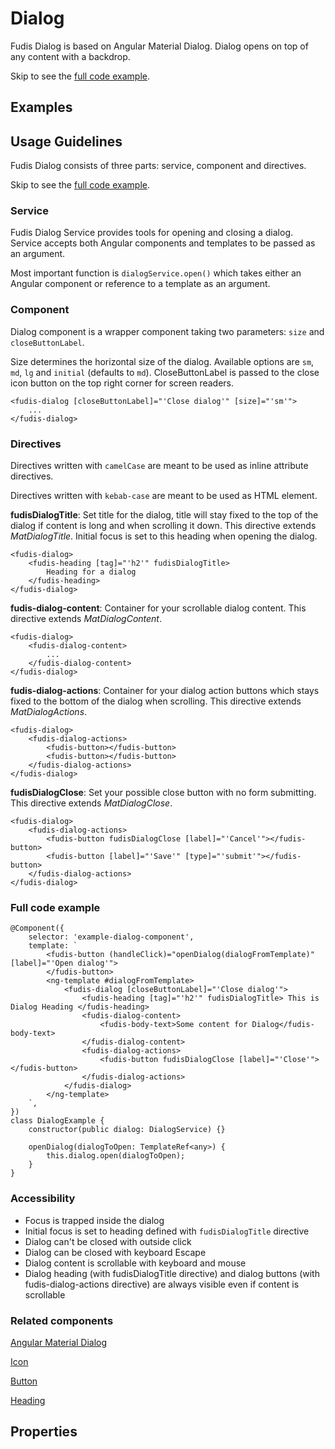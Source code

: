 
<Meta title="Components/Dialog" />

# Dialog

Fudis Dialog is based on Angular Material Dialog. Dialog opens on top of any content with a backdrop.

Skip to see the [full code example](#full-code-example).

## Examples

<Canvas of={DialogStories.Dialog}></Canvas>

## Usage Guidelines

Fudis Dialog consists of three parts: service, component and directives.

Skip to see the [full code example](#full-code-example).

### Service

Fudis Dialog Service provides tools for opening and closing a dialog. Service accepts both Angular components and templates to be passed as an argument.

Most important function is `dialogService.open()` which takes either an Angular component or reference to a template as an argument.

### Component

Dialog component is a wrapper component taking two parameters: `size` and `closeButtonLabel`.

Size determines the horizontal size of the dialog. Available options are `sm`, `md`, `lg` and `initial` (defaults to `md`).
CloseButtonLabel is passed to the close icon button on the top right corner for screen readers.

```
<fudis-dialog [closeButtonLabel]="'Close dialog'" [size]="'sm'">
	...
</fudis-dialog>
```

### Directives

Directives written with `camelCase` are meant to be used as inline attribute directives.

Directives written with `kebab-case` are meant to be used as HTML element.

**fudisDialogTitle**: Set title for the dialog, title will stay fixed to the top of the dialog if content is long and when scrolling it down.
This directive extends _MatDialogTitle_. Initial focus is set to this heading when opening the dialog.

```
<fudis-dialog>
	<fudis-heading [tag]="'h2'" fudisDialogTitle>
		Heading for a dialog
	</fudis-heading>
</fudis-dialog>
```

**fudis-dialog-content**: Container for your scrollable dialog content. This directive extends _MatDialogContent_.

```
<fudis-dialog>
	<fudis-dialog-content>
		...
	</fudis-dialog-content>
</fudis-dialog>
```

**fudis-dialog-actions**: Container for your dialog action buttons which stays fixed to the bottom of the dialog when scrolling. This directive extends _MatDialogActions_.

```
<fudis-dialog>
	<fudis-dialog-actions>
		<fudis-button></fudis-button>
		<fudis-button></fudis-button>
	</fudis-dialog-actions>
</fudis-dialog>
```

**fudisDialogClose**: Set your possible close button with no form submitting. This directive extends _MatDialogClose_.

```
<fudis-dialog>
	<fudis-dialog-actions>
		<fudis-button fudisDialogClose [label]="'Cancel'"></fudis-button>
		<fudis-button [label]="'Save'" [type]="'submit'"></fudis-button>
	</fudis-dialog-actions>
</fudis-dialog>
```

### Full code example

```
@Component({
	selector: 'example-dialog-component',
	template: `
		<fudis-button (handleClick)="openDialog(dialogFromTemplate)" [label]="'Open dialog'">
		</fudis-button>
		<ng-template #dialogFromTemplate>
			<fudis-dialog [closeButtonLabel]="'Close dialog'">
				<fudis-heading [tag]="'h2'" fudisDialogTitle> This is Dialog Heading </fudis-heading>
				<fudis-dialog-content>
					<fudis-body-text>Some content for Dialog</fudis-body-text>
				</fudis-dialog-content>
				<fudis-dialog-actions>
					<fudis-button fudisDialogClose [label]="'Close'"></fudis-button>
				</fudis-dialog-actions>
			</fudis-dialog>
		</ng-template>
	`,
})
class DialogExample {
	constructor(public dialog: DialogService) {}

	openDialog(dialogToOpen: TemplateRef<any>) {
		this.dialog.open(dialogToOpen);
	}
}
```

### Accessibility

- Focus is trapped inside the dialog
- Initial focus is set to heading defined with `fudisDialogTitle` directive
- Dialog can't be closed with outside click
- Dialog can be closed with keyboard Escape
- Dialog content is scrollable with keyboard and mouse
- Dialog heading (with fudisDialogTitle directive) and dialog buttons (with fudis-dialog-actions directive) are always visible even if content is scrollable

### Related components

[Angular Material Dialog](https://material.angular.io/components/dialog/overview)

[Icon](/docs/components-icon--icon)

[Button](/docs/components-button--button)

[Heading](components-typography-heading--heading)

## Properties

<ArgTypes of={DialogComponent} />

